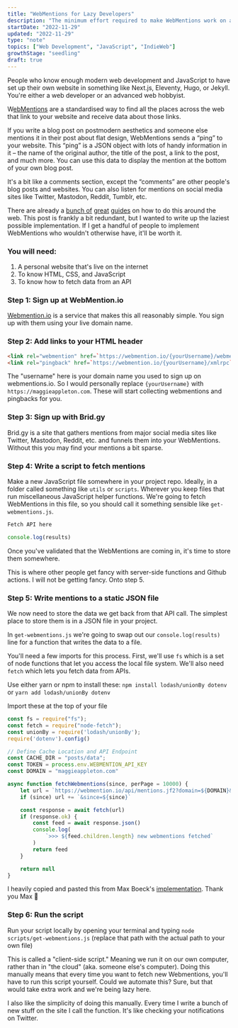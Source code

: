 ```yaml
---
title: "WebMentions for Lazy Developers"
description: "The minimum effort required to make WebMentions work on a personal website"
startDate: "2022-11-29"
updated: "2022-11-29"
type: "note"
topics: ["Web Development", "JavaScript", "IndieWeb"]
growthStage: "seedling"
draft: true
---
```


<AssumedAudience>
People who know enough modern web development and JavaScript to have set up their own website in something like Next.js, Eleventy, Hugo, or Jekyll. You're either a web developer or an advanced web hobbyist.
</AssumedAudience>

<Spacer size="xs"/>

<IntroParagraph>

W[ebMentions](https://indieweb.org/Webmention) are a standardised way to find all the places across the web that link to your website and receive data about those links.

</IntroParagraph>

 If you write a blog post on postmodern aesthetics and someone else mentions it in their post about flat design, WebMentions sends a “ping” to your website. This “ping” is a JSON object with lots of handy information in it – the name of the original author, the title of the post, a link to the post, and much more. You can use this data to display the mention at the bottom of your own blog post.

It's a bit like a comments section, except the “comments” are other people's blog posts and websites. You can also listen for mentions on social media sites like Twitter, Mastodon, Reddit, Tumblr, etc.

There are already a [bunch of]() [great]() [guides]() on how to do this around the web. This post is frankly a bit redundant, but I wanted to write up the laziest possible implementation. If I get a handful of people to implement WebMentions who wouldn't otherwise have, it'll be worth it.

### You will need:
1. A personal website that's live on the internet
2. To know HTML, CSS, and JavaScript
3. To know how to fetch data from an API

### Step 1: Sign up at WebMention.io
[Webmention.io](https://webmention.io/) is a service that makes this all reasonably simple. You sign up with them using your live domain name.

### Step 2: Add links to your HTML header

```html
<link rel="webmention" href=`https://webmention.io/{yourUsername}/webmention` />
<link rel="pingback" href=`https://webmention.io/{yourUsername}/xmlrpc` />
```

The "username" here is your domain name you used to sign up on webmentions.io. So I would personally replace `{yourUsername}` with `https://maggieappleton.com`. These will start collecting webmentions and pingbacks for you.

### Step 3: Sign up with Brid.gy

Brid.gy is a site that gathers mentions from major social media sites like Twitter, Mastodon, Reddit, etc. and funnels them into your WebMentions. Without this you may find your mentions a bit sparse.

### Step 4: Write a script to fetch mentions

Make a new JavaScript file somewhere in your project repo. Ideally, in a folder called something like `utils` or `scripts`. Wherever you keep files that run miscellaneous JavaScript helper functions. We're going to fetch WebMentions in this file, so you should call it something sensible like `get-webmentions.js`. 

```js
Fetch API here

console.log(results)
```

Once you've validated that the WebMentions are coming in, it's time to store them somewhere.

This is where other people get fancy with server-side functions and Github actions. I will not be getting fancy. Onto step 5.

### Step 5: Write mentions to a static JSON file

We now need to store the data we get back from that API call. The simplest place to store them is in a JSON file in your project.

In `get-webmentions.js` we're going to swap out our `console.log(results)` line for a function that writes the data to a file.

You'll need a few imports for this process. First, we'll use `fs` which is a set of node functions that let you access the local file system. We'll also need `fetch` which lets you fetch data from APIs. 

Use either yarn or npm to install these: `npm install lodash/unionBy dotenv` or `yarn add lodash/unionBy dotenv`

Import these at the top of your file

```js
const fs = require("fs");
const fetch = require("node-fetch");
const unionBy = require('lodash/unionBy');
require('dotenv').config()
```

```js
// Define Cache Location and API Endpoint
const CACHE_DIR = "posts/data";
const TOKEN = process.env.WEBMENTION_API_KEY
const DOMAIN = "maggieappleton.com"

async function fetchWebmentions(since, perPage = 10000) {
    let url = `https://webmention.io/api/mentions.jf2?domain=${DOMAIN}&token=${TOKEN}&per-page=${perPage}`
    if (since) url += `&since=${since}`

    const response = await fetch(url)
    if (response.ok) {
        const feed = await response.json()
        console.log(
            `>>> ${feed.children.length} new webmentions fetched`
        )
        return feed
    }

    return null
}
```

I heavily copied and pasted this from Max Boeck's [implementation](https://github.com/maxboeck/mxb/blob/master/src/data/webmentions.js). Thank you Max <span role="img">🙏</span>

### Step 6: Run the script

Run your script locally by opening your terminal and typing `node scripts/get-webmentions.js` (replace that path with the actual path to your own file)

This is called a "client-side script." Meaning we run it on our own computer, rather than in "the cloud" (aka. someone else's computer). Doing this manually means that every time you want to fetch new Webmentions, you'll have to run this script yourself. Could we automate this? Sure, but that would take extra work and we're being lazy here.

I also like the simplicity of doing this manually. Every time I write a bunch of new stuff on the site I call the function. It's like checking your notifications on Twitter.